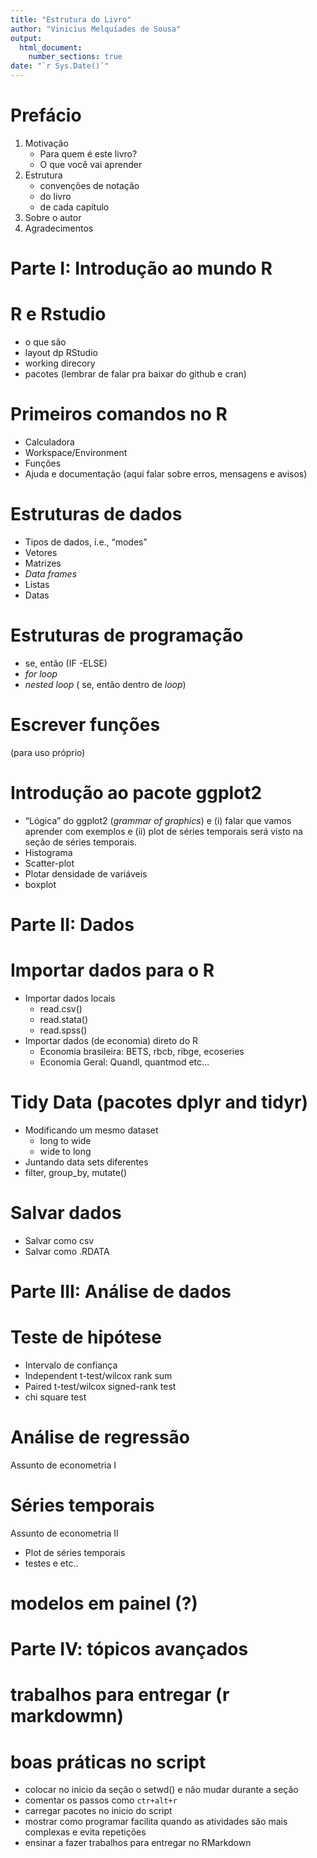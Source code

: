 ```yaml
---
title: "Estrutura do Livro"
author: "Vinicius Melquíades de Sousa"
output: 
  html_document:
    number_sections: true
date: "`r Sys.Date()`"
---
```


# Prefácio {-} 

1. Motivação
    - Para quem é este livro?
    - O que você vai aprender
2. Estrutura 
    - convenções de notação
    - do livro
    - de cada capítulo
3. Sobre o autor
4. Agradecimentos


#  Parte I: Introdução ao mundo R {-}

# R e Rstudio

- o que são
- layout dp RStudio
- working direcory
- pacotes (lembrar de falar pra baixar do github e cran)

# Primeiros comandos no R

- Calculadora
- Workspace/Environment
- Funções
- Ajuda e documentação (aqui falar sobre erros, mensagens e avisos)

# Estruturas de dados

- Tipos de dados, i.e., "modes"
- Vetores
- Matrizes
- *Data frames*
- Listas
- Datas

# Estruturas de programação

- se, então (IF -ELSE)
- *for loop*
- *nested loop* ( se, então dentro de *loop*)

# Escrever funções 

(para uso próprio)

# Introdução ao pacote ggplot2

- "Lógica" do ggplot2 (*grammar of graphics*) e (i) falar que vamos aprender com exemplos e (ii) plot de séries temporais será visto na seção de séries temporais.
- Histograma
- Scatter-plot
- Plotar densidade de variáveis
- boxplot

# Parte II: Dados {-}

# Importar dados para o R

- Importar dados locais
    - read.csv()
    - read.stata()
    - read.spss() 
- Importar dados (de economia) direto do R 
    - Economia brasileira: BETS, rbcb, ribge, ecoseries
    - Economia Geral: Quandl, quantmod etc...

# Tidy Data (pacotes dplyr and tidyr)

- Modificando um mesmo dataset
    - long to wide
    - wide to long
- Juntando data sets diferentes
- filter, group_by, mutate()

# Salvar dados

- Salvar como csv
- Salvar como .RDATA

# Parte III: Análise de dados {-}

# Teste de hipótese

- Intervalo de confiança
- Independent t-test/wilcox rank sum
- Paired t-test/wilcox signed-rank test
- chi square test

# Análise de regressão

Assunto de econometria I

# Séries temporais

Assunto de econometria II
    
- Plot de séries temporais
- testes e etc..

# modelos em painel (?)


# Parte IV: tópicos avançados

# trabalhos para entregar (r markdowmn)

# boas práticas no script

- colocar no inicio da seção o setwd() e não mudar durante a seção
- comentar os passos como `ctr+alt+r`
- carregar pacotes no inicio do script
- mostrar como programar facilita quando as atividades são mais complexas e evita repetições
- ensinar a fazer trabalhos para entregar no RMarkdown